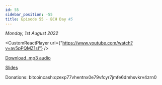 ```yaml
---
id: 55
sidebar_position: -55
title: Episode 55 - BCH Day #5
---
```



_Monday, 1st August 2022_

<CustomReactPlayer
  url={"https://www.youtube.com/watch?v=av5pPQMZ1sI"} />

[Download .mp3 audio](https://drive.google.com/file/d/1P_iLkPK1J7DzJ4XZm8gpbovL5t7vr3Qi/view?usp=sharing)

[Slides](https://docs.google.com/presentation/d/1eAUJUmoCrfaaP4Il1C6pZvDJoyN2cTehzIdntpzemKg/edit?usp=sharing)

Donations: bitcoincash:qzexp77vhentnx0e79vfcyr7jmfe6dmhsvkrv4zrn0

